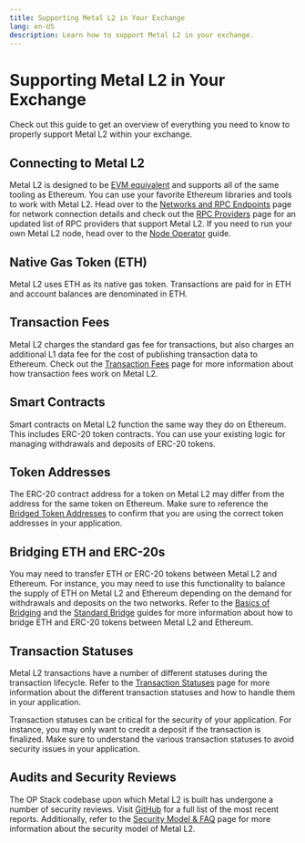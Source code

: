 ```yaml
---
title: Supporting Metal L2 in Your Exchange
lang: en-US
description: Learn how to support Metal L2 in your exchange.
---
```



# Supporting Metal L2 in Your Exchange

Check out this guide to get an overview of everything you need to know to properly support Metal L2 within your exchange.

## Connecting to Metal L2

Metal L2 is designed to be [EVM equivalent](https://web.archive.org/web/20231127160757/https://medium.com/ethereum-optimism/introducing-evm-equivalence-5c2021deb306) and supports all of the same tooling as Ethereum.
You can use your favorite Ethereum libraries and tools to work with Metal L2.
Head over to the [Networks and RPC Endpoints](/chain/networks) page for network connection details and check out the [RPC Providers](/builders/tools/connect/rpc-providers) page for an updated list of RPC providers that support Metal L2.
If you need to run your own Metal L2 node, head over to the [Node Operator](/builders/node-operators/rollup-node) guide.

## Native Gas Token (ETH)

Metal L2 uses ETH as its native gas token.
Transactions are paid for in ETH and account balances are denominated in ETH.

## Transaction Fees

Metal L2 charges the standard gas fee for transactions, but also charges an additional L1 data fee for the cost of publishing transaction data to Ethereum.
Check out the [Transaction Fees](/stack/transactions/fees) page for more information about how transaction fees work on Metal L2.

## Smart Contracts

Smart contracts on Metal L2 function the same way they do on Ethereum.
This includes ERC-20 token contracts.
You can use your existing logic for managing withdrawals and deposits of ERC-20 tokens.

## Token Addresses

The ERC-20 contract address for a token on Metal L2 may differ from the address for the same token on Ethereum.
Make sure to reference the [Bridged Token Addresses](/chain/tokenlist) to confirm that you are using the correct token addresses in your application.

## Bridging ETH and ERC-20s

You may need to transfer ETH or ERC-20 tokens between Metal L2 and Ethereum.
For instance, you may need to use this functionality to balance the supply of ETH on Metal L2 and Ethereum depending on the demand for withdrawals and deposits on the two networks.
Refer to the [Basics of Bridging](/builders/app-developers/bridging/basics) and the [Standard Bridge](/builders/app-developers/bridging/standard-bridge) guides for more information about how to bridge ETH and ERC-20 tokens between Metal L2 and Ethereum.

## Transaction Statuses

Metal L2 transactions have a number of different statuses during the transaction lifecycle.
Refer to the [Transaction Statuses](/builders/app-developers/transactions/statuses) page for more information about the different transaction statuses and how to handle them in your application.

<Callout>
Transaction statuses can be critical for the security of your application.
For instance, you may only want to credit a deposit if the transaction is finalized.
Make sure to understand the various transaction statuses to avoid security issues in your application.
</Callout>

## Audits and Security Reviews

The OP Stack codebase upon which Metal L2 is built has undergone a number of security reviews.
Visit [GitHub](https://github.com/ethereum-optimism/optimism/tree/develop/docs/security-reviews) for a full list of the most recent reports.
Additionally, refer to the [Security Model & FAQ](/chain/security/faq) page for more information about the security model of Metal L2.
